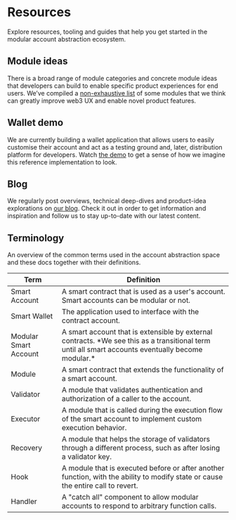 # Resources

Explore resources, tooling and guides that help you get started in the modular account abstraction ecosystem.

## Module ideas

There is a broad range of module categories and concrete module ideas that developers can build to enable specific product experiences for end users. We’ve compiled a [non-exhaustive list](https://rhinestone.notion.site/Module-ideas-for-product-inspo-338100a2c99540f490472b8aa839da11) of some modules that we think can greatly improve web3 UX and enable novel product features.

## Wallet demo

We are currently building a wallet application that allows users to easily customise their account and act as a testing ground and, later, distribution platform for developers. Watch [the demo](https://rhinestone.wtf/demo) to get a sense of how we imagine this reference implementation to look.

## Blog

We regularly post overviews, technical deep-dives and product-idea explorations on [our blog](https://blog.rhinestone.wtf). Check it out in order to get information and inspiration and follow us to stay up-to-date with our latest content.

## Terminology

An overview of the common terms used in the account abstraction space and these docs together with their definitions.

<table>
	<thead>
		<tr>
			<th className="min-w-[140px]">Term</th>
			<th>Definition</th>
		</tr>
	</thead>
	<tbody>
    	<tr>
    		<td className="align-middle font-semibold">Smart Account</td>
    		<td className="not-prose align-middle">
    			A smart contract that is used as a user's account. Smart accounts can be modular or not.
    		</td>
    	</tr>
    	<tr>
    		<td className="align-middle font-semibold">Smart Wallet</td>
    		<td className="not-prose align-middle">The application used to interface with the contract account.</td>
    	</tr>
    	<tr>
    		<td className="align-middle font-semibold">Modular Smart Account</td>
    		<td className="not-prose align-middle">A smart account that is extensible by external contracts. *We see this as a transitional term until all smart accounts eventually become modular.*</td>
    	</tr>
    	<tr>
    		<td className="align-middle font-semibold">Module</td>
    		<td className="not-prose align-middle">A smart contract that extends the functionality of a smart account.</td>
    	</tr>
    	<tr>
    		<td className="align-middle font-semibold">Validator</td>
    		<td className="not-prose align-middle">
    			A module that validates authentication and authorization of a caller to the account.
    		</td>
    	</tr>
    	<tr>
    		<td className="align-middle font-semibold">Executor</td>
    		<td className="not-prose align-middle">
    			A module that is called during the execution flow of the smart account to implement custom execution
    			behavior.
    		</td>
    	</tr>
    	<tr>
    		<td className="align-middle font-semibold">Recovery</td>
    		<td className="not-prose align-middle">
    			A module that helps the storage of validators through a different process, such as after losing a
    			validator key.
    		</td>
    	</tr>
    	<tr>
    		<td className="align-middle font-semibold">Hook</td>
    		<td className="not-prose align-middle">
    			A module that is executed before or after another function, with the ability to modify state or cause
    			the entire call to revert.
    		</td>
    	</tr>
    	<tr>
    		<td className="align-middle font-semibold">Handler</td>
    		<td className="not-prose align-middle">
    			A "catch all" component to allow modular accounts to respond to arbitrary function calls.
    		</td>
    	</tr>
    </tbody>

</table>

[comment]: <Resources />
